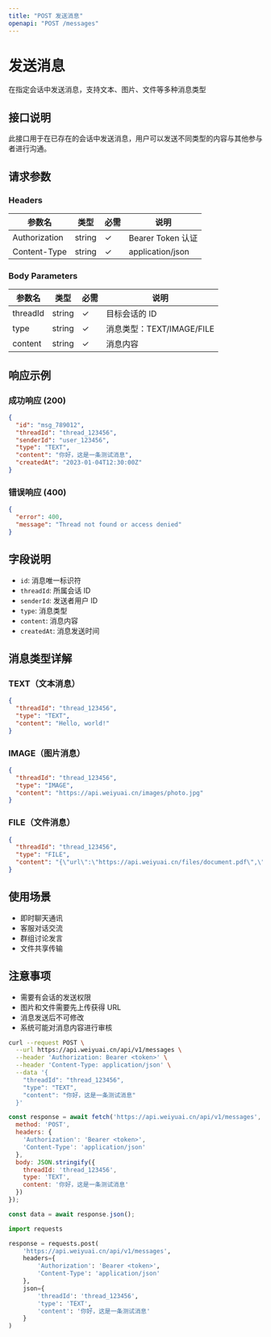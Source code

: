 ```yaml
---
title: "POST 发送消息"
openapi: "POST /messages"
---
```


<div style={{ display: 'flex', justifyContent: 'space-between', alignItems: 'center', marginBottom: '20px' }}>
  <div>
    <h1 style={{ margin: 0 }}>发送消息</h1>
    <p style={{ margin: '8px 0 0 0', color: '#6B7280' }}>在指定会话中发送消息，支持文本、图片、文件等多种消息类型</p>
  </div>
  <TryButton title="Try it" endpoint="https://api.weiyuai.cn/api/v1/messages" method="POST" apiTitle="发送消息" />
</div>

## 接口说明

此接口用于在已存在的会话中发送消息，用户可以发送不同类型的内容与其他参与者进行沟通。

## 请求参数

### Headers

| 参数名 | 类型 | 必需 | 说明 |
|--------|------|------|------|
| Authorization | string | ✓ | Bearer Token 认证 |
| Content-Type | string | ✓ | application/json |

### Body Parameters

| 参数名 | 类型 | 必需 | 说明 |
|--------|------|------|------|
| threadId | string | ✓ | 目标会话的 ID |
| type | string | ✓ | 消息类型：TEXT/IMAGE/FILE |
| content | string | ✓ | 消息内容 |

## 响应示例

### 成功响应 (200)

```json
{
  "id": "msg_789012",
  "threadId": "thread_123456",
  "senderId": "user_123456",
  "type": "TEXT",
  "content": "你好，这是一条测试消息",
  "createdAt": "2023-01-04T12:30:00Z"
}
```

### 错误响应 (400)

```json
{
  "error": 400,
  "message": "Thread not found or access denied"
}
```

## 字段说明

- `id`: 消息唯一标识符
- `threadId`: 所属会话 ID
- `senderId`: 发送者用户 ID
- `type`: 消息类型
- `content`: 消息内容
- `createdAt`: 消息发送时间

## 消息类型详解

### TEXT（文本消息）
```json
{
  "threadId": "thread_123456",
  "type": "TEXT",
  "content": "Hello, world!"
}
```

### IMAGE（图片消息）
```json
{
  "threadId": "thread_123456",
  "type": "IMAGE", 
  "content": "https://api.weiyuai.cn/images/photo.jpg"
}
```

### FILE（文件消息）
```json
{
  "threadId": "thread_123456",
  "type": "FILE",
  "content": "{\"url\":\"https://api.weiyuai.cn/files/document.pdf\",\"name\":\"report.pdf\",\"size\":1024000}"
}
```

## 使用场景

- 即时聊天通讯
- 客服对话交流
- 群组讨论发言
- 文件共享传输

## 注意事项

- 需要有会话的发送权限
- 图片和文件需要先上传获得 URL
- 消息发送后不可修改
- 系统可能对消息内容进行审核

<RequestExample>

```bash cURL
curl --request POST \
  --url https://api.weiyuai.cn/api/v1/messages \
  --header 'Authorization: Bearer <token>' \
  --header 'Content-Type: application/json' \
  --data '{
    "threadId": "thread_123456",
    "type": "TEXT",
    "content": "你好，这是一条测试消息"
  }'
```

```javascript JavaScript
const response = await fetch('https://api.weiyuai.cn/api/v1/messages', {
  method: 'POST',
  headers: {
    'Authorization': 'Bearer <token>',
    'Content-Type': 'application/json'
  },
  body: JSON.stringify({
    threadId: 'thread_123456',
    type: 'TEXT',
    content: '你好，这是一条测试消息'
  })
});

const data = await response.json();
```

```python Python
import requests

response = requests.post(
    'https://api.weiyuai.cn/api/v1/messages',
    headers={
        'Authorization': 'Bearer <token>',
        'Content-Type': 'application/json'
    },
    json={
        'threadId': 'thread_123456',
        'type': 'TEXT',
        'content': '你好，这是一条测试消息'
    }
)
```

</RequestExample>